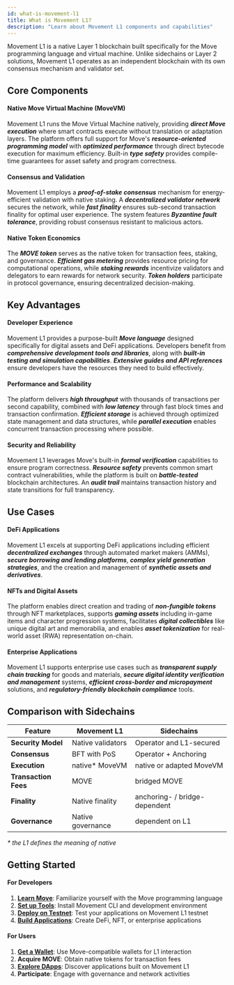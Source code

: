 ```yaml
---
id: what-is-movement-l1
title: What is Movement L1?
description: "Learn about Movement L1 components and capabilities"
---
```


Movement L1 is a native Layer 1 blockchain built specifically for the Move programming language and virtual machine. Unlike sidechains or Layer 2 solutions, Movement L1 operates as an independent blockchain with its own consensus mechanism and validator set.

## Core Components

#### Native Move Virtual Machine (MoveVM)
Movement L1 runs the Move Virtual Machine natively, providing _**direct Move execution**_ where smart contracts execute without translation or adaptation layers. The platform offers full support for Move's _**resource-oriented programming model**_ with _**optimized performance**_ through direct bytecode execution for maximum efficiency. Built-in _**type safety**_ provides compile-time guarantees for asset safety and program correctness.

#### Consensus and Validation
Movement L1 employs a _**proof-of-stake consensus**_ mechanism for energy-efficient validation with native staking. A _**decentralized validator network**_ secures the network, while _**fast finality**_ ensures sub-second transaction finality for optimal user experience. The system features _**Byzantine fault tolerance**_, providing robust consensus resistant to malicious actors.

#### Native Token Economics
The _**MOVE token**_ serves as the native token for transaction fees, staking, and governance. _**Efficient gas metering**_ provides resource pricing for computational operations, while _**staking rewards**_ incentivize validators and delegators to earn rewards for network security. _**Token holders**_ participate in protocol governance, ensuring decentralized decision-making.

## Key Advantages

#### Developer Experience
Movement L1 provides a purpose-built _**Move language**_ designed specifically for digital assets and DeFi applications. Developers benefit from _**comprehensive development tools and libraries**_, along with _**built-in testing and simulation capabilities**_. _**Extensive guides and API references**_ ensure developers have the resources they need to build effectively.

#### Performance and Scalability
The platform delivers _**high throughput**_ with thousands of transactions per second capability, combined with _**low latency**_ through fast block times and transaction confirmation. _**Efficient storage**_ is achieved through optimized state management and data structures, while _**parallel execution**_ enables concurrent transaction processing where possible.

#### Security and Reliability
Movement L1 leverages Move's built-in _**formal verification**_ capabilities to ensure program correctness. _**Resource safety**_ prevents common smart contract vulnerabilities, while the platform is built on _**battle-tested**_ blockchain architectures. An _**audit trail**_ maintains transaction history and state transitions for full transparency.

## Use Cases

#### DeFi Applications
Movement L1 excels at supporting DeFi applications including efficient _**decentralized exchanges**_ through automated market makers (AMMs), _**secure borrowing and lending platforms**_, _**complex yield generation strategies**_, and the creation and management of _**synthetic assets and derivatives**_.

#### NFTs and Digital Assets
The platform enables direct creation and trading of _**non-fungible tokens**_ through NFT marketplaces, supports _**gaming assets**_ including in-game items and character progression systems, facilitates _**digital collectibles**_ like unique digital art and memorabilia, and enables _**asset tokenization**_ for real-world asset (RWA) representation on-chain.

#### Enterprise Applications
Movement L1 supports enterprise use cases such as _**transparent supply chain tracking**_ for goods and materials, _**secure digital identity verification and management**_ systems, _**efficient cross-border and micropayment**_ solutions, and _**regulatory-friendly blockchain compliance**_ tools.

## Comparison with Sidechains

| Feature | Movement L1 | Sidechains |
|---------|-------------|-------------------|
| **Security Model** | Native validators | Operator and L1-secured |
| **Consensus** | BFT with PoS | Operator + Anchoring |
| **Execution** | native* MoveVM | native or adapted MoveVM |
| **Transaction Fees** | MOVE | bridged MOVE |
| **Finality** | Native finality | anchoring- / bridge-dependent |
| **Governance** | Native governance | dependent on L1 |

_* the L1 defines the meaning of native_

## Getting Started

#### For Developers
1. **[Learn Move](/general/l1/introductionToMove)**: Familiarize yourself with the Move programming language
2. **[Set up Tools](/devs/movementcli)**: Install Movement CLI and development environment
3. **[Deploy on Testnet](/general/networks/testnet)**: Test your applications on Movement L1 testnet
4. **[Build Applications](/devs/firstMoveContract)**: Create DeFi, NFT, or enterprise applications

#### For Users
1. **[Get a Wallet](/general/usingmovement/connect_to_movement)**: Use Move-compatible wallets for L1 interaction
2. **Acquire MOVE**: Obtain native tokens for transaction fees
3. **[Explore DApps](https://explorer.movementnetwork.xyz/)**: Discover applications built on Movement L1
4. **Participate**: Engage with governance and network activities
